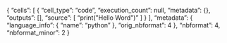 {
 "cells": [
  {
   "cell_type": "code",
   "execution_count": null,
   "metadata": {},
   "outputs": [],
   "source": [
    "print(\"Hello Word\")"
   ]
  }
 ],
 "metadata": {
  "language_info": {
   "name": "python"
  },
  "orig_nbformat": 4
 },
 "nbformat": 4,
 "nbformat_minor": 2
}
